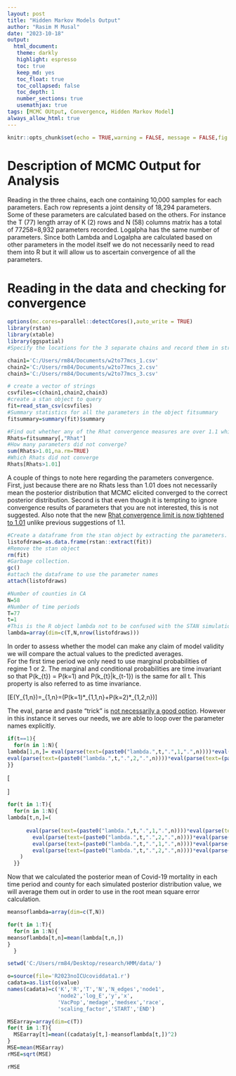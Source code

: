 ```yaml
---
layout: post
title: "Hidden Markov Models Output"
author: "Rasim M Musal"
date: "2023-10-18"
output:
  html_document:
   theme: darkly
   highlight: espresso
   toc: true
   keep_md: yes
   toc_float: true
   toc_collapsed: false
   toc_depth: 1
   number_sections: true
   usemathjax: true
tags: [MCMC OUtput, Convergence, Hidden Markov Model]
always_allow_html: true
---
```

<script type="text/x-mathjax-config">
MathJax.Hub.Config({
  TeX: { 
      equationNumbers: {
 
            autoNumber: "all",
            formatNumber: function (n) {return +n}
      } 
  }
});
</script>

```r
knitr::opts_chunk$set(echo = TRUE,warning = FALSE, message = FALSE,fig.path = ('./assets/img/2023-10-20-Hidden_Markov_Models_Output'))
```

# Description of MCMC Output for Analysis
Reading in the three chains, each one containing 10,000 samples for each parameters. Each row represents a joint density of 18,294 parameters. Some of these parameters are calculated based on the others. For instance the T (77) length array of K (2) rows and N (58) columns matrix has a total of 77*2*58=8,932 parameters recorded. Logalpha has the same number of parameters. Since both Lambda and Logalpha are calculated based on other parameters in the model itself we do not necessarily need to read them into R but it will allow us to ascertain convergence of all the parameters. 

# Reading in the data and checking for convergence

```r
options(mc.cores=parallel::detectCores(),auto_write = TRUE)
library(rstan)
library(xtable)
library(ggspatial)
#Specify the locations for the 3 separate chains and record them in strings

chain1='C:/Users/rm84/Documents/w2to77mcs_1.csv'
chain2='C:/Users/rm84/Documents/w2to77mcs_2.csv'
chain3='C:/Users/rm84/Documents/w2to77mcs_3.csv'

# create a vector of strings
csvfiles=c(chain1,chain2,chain3)
#create a stan object to query 
fit=read_stan_csv(csvfiles)
#Summary statistics for all the parameters in the object fitsummary
fitsummary=summary(fit)$summary

#Find out whether any of the Rhat convergence measures are over 1.1 which will flag non-convergence 
Rhats=fitsummary[,"Rhat"]
#How many parameters did not converge?
sum(Rhats>1.01,na.rm=TRUE)
#Which Rhats did not converge
Rhats[Rhats>1.01]
```

A couple of things to note here regarding the parameters convergence. First, just because there are no Rhats less than 1.01 does not necessarily mean the posterior distribution that MCMC elicited converged to the correct posterior distribution. Second is that even though it is tempting to ignore convergence results of parameters that you are not interested, this is not suggested.
Also note that the new [Rhat convergence limit is now tightened to 1.01](https://projecteuclid.org/journals/bayesian-analysis/volume-16/issue-2/Rank-Normalization-Folding-and-Localization--An-Improved-R%cb%86-for/10.1214/20-BA1221.full) unlike previous suggestions of 1.1.


```r
#Create a dataframe from the stan object by extracting the parameters.
listofdraws=as.data.frame(rstan::extract(fit))
#Remove the stan object
rm(fit)
#Garbage collection.
gc()
#attach the dataframe to use the parameter names
attach(listofdraws)

#Number of counties in CA
N=58
#Number of time periods
T=77
t=1
#This is the R object lambda not to be confused with the STAN simulation values
lambda=array(dim=c(T,N,nrow(listofdraws)))

```

In order to assess whether the model can make any claim of model validity we will compare the actual values to the predicted averages.    
For the first time period we only need to use marginal probabilities of regime 1 or 2. The marginal and conditional probabilities are time invariant so that P(k_{t}) = P(k=1) and P(k_{t}|k_{t-1}) is the same for all t. This property is also referred to as time invariance. 


\[E(Y_{1,n})=\lambda_{1,n}=(P(k=1)*\lambda_{1,1,n}+P(k=2)*\lambda_{1,2,n})\]

The eval, parse and paste "trick" is [not necessarily a good option](https://yihui.org/en/2023/02/eval-parse/). However in this instance it serves our needs, we are able to loop over the parameter names explicitly. 

```r
if(t==1){
  for(n in 1:N){
lambda[1,n,]= eval(parse(text=(paste0("lambda.",t,".",1,".",n))))*eval(parse(text=(paste0("pi1.",1,".1"))))+
eval(parse(text=(paste0("lambda.",t,".",2,".",n))))*eval(parse(text=(paste0("pi1.",1,".2"))))  
}}
```

\[
\begin{aligned}
E(Y_{t,n})= & (P(k_{t}=1|k_{t-1}=1)*P(k_{t-1}=1))*\lambda_{t,1,n}+\\
& (P(k_{t}=2|k_{t-1}=1)*P(k_{t-1}=1))*\lambda_{t,2,n}+\\
& (P(k_{t}=1|k_{t-1}=2)*P(k_{t-1}=2))*\lambda_{t,1,n}+\\
&(P(k_{t}=2|k_{t-1}=2)*P(k_{t-1}=2))*\lambda_{t,2,n}
\end{aligned}
\]

```r
for(t in 1:T){
  for(n in 1:N){
lambda[t,n,]=(
      
      eval(parse(text=(paste0("lambda.",t,".",1,".",n))))*eval(parse(text=(paste0("A.",1,".",n,".",1))))*eval(parse(text=(paste0("pi1.",1,".1"))))+
        eval(parse(text=(paste0("lambda.",t,".",2,".",n))))*eval(parse(text=(paste0("A.",1,".",n,".",2))))*eval(parse(text=(paste0("pi1.",1,".1"))))+ 
        eval(parse(text=(paste0("lambda.",t,".",1,".",n))))*eval(parse(text=(paste0("A.",2,".",n,".",1))))*eval(parse(text=(paste0("pi1.",1,".2"))))+
        eval(parse(text=(paste0("lambda.",t,".",2,".",n))))*eval(parse(text=(paste0("A.",2,".",n,".",2))))*eval(parse(text=(paste0("pi1.",1,".2"))))
    )
  }}
```

Now that we calculated the posterior mean of Covid-19 mortality in each time period and county for each simulated posterior distribution value, we will average them out in order to use in the root mean square error calculation. 

```r

meansoflambda=array(dim=c(T,N))

for(t in 1:T){
  for(n in 1:N){
meansoflambda[t,n]=mean(lambda[t,n,])
}
  }

setwd('C:/Users/rm84/Desktop/research/HMM/data/')

o=source(file='R2023noICUcoviddata1.r')
cadata=as.list(o$value)
names(cadata)=c('K','R','T','N','N_edges','node1',
                'node2','log_E','y','x',
                'VacPop','medage','medsex','race',
                'scaling_factor','START','END')

MSEarray=array(dim=c(T))
for(t in 1:T){
  MSEarray[t]=mean((cadata$y[t,]-meansoflambda[t,])^2)
}
MSE=mean(MSEarray)
rMSE=sqrt(MSE)

rMSE

```


